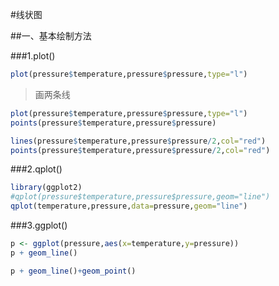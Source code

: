 #线状图

##一、基本绘制方法

###1.plot()

```r
plot(pressure$temperature,pressure$pressure,type="l")
```

>画两条线

```r
plot(pressure$temperature,pressure$pressure,type="l")
points(pressure$temperature,pressure$pressure)

lines(pressure$temperature,pressure$pressure/2,col="red")
points(pressure$temperature,pressure$pressure/2,col="red")
```

###2.qplot()

```r
library(ggplot2)
#qplot(pressure$temperature,pressure$pressure,geom="line")
qplot(temperature,pressure,data=pressure,geom="line")

```

###3.ggplot()

```r
p <- ggplot(pressure,aes(x=temperature,y=pressure))
p + geom_line()

p + geom_line()+geom_point()
```




